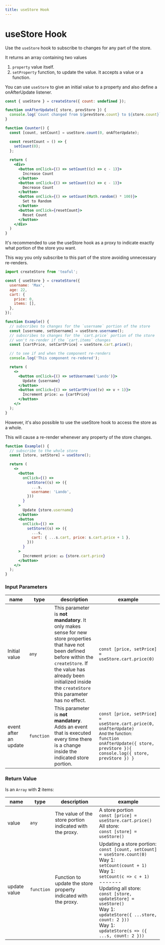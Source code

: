 ```yaml
---
title: useStore Hook
---
```



# useStore Hook

Use the `useStore` hook to subscribe to changes for any part of the store.

It returns an array containing two values
 1. `property` value itself.
 2. `setProperty` function, to update the value. It accepts a value or a function.

You can use `useStore` to give an initial value to a property and also define a onAfterUpdate listener.

```jsx
const { useStore } = createStore({ count: undefined });

function onAfterUpdate({ store, prevStore }) {
  console.log(`Count changed from ${prevStore.count} to ${store.count}`);
}

function Counter() {
  const [count, setCount] = useStore.count(0, onAfterUpdate);

  const resetCount = () => {
    setCount(0);
  };
  
  return (
    <div>
      <button onClick={() => setCount((c) => c - 1)}>
        Increase Count
      </button>
      <button onClick={() => setCount((c) => c - 1)}>
        Decrease Count
      </button>
      <button onClick={() => setCount(Math.random() * 100)}>
        Set to Random
      </button>
      <button onClick={resetCount}>
        Reset Count
      </button>
    </div>
  )
}
```

It's recommended to use the useStore hook as a proxy to indicate exactly what portion of the store you want.

This way you only subscribe to this part of the store avoiding unnecessary re-renders.

```jsx
import createStore from 'teaful';

const { useStore } = createStore({
  username: 'Max',
  age: 22,
  cart: {
    price: 0,
    items: [],
  },
});

function Example() {
  // subscribes to changes for the `username` portion of the store
  const [username, setUsername] = useStore.username();
  // subscribes to changes for the `cart.price` portion of the store
  // won't re-render if the `cart.items` changes
  const [cartPrice, setCartPrice] = useStore.cart.price();

  // to see if and when the component re-renders
  console.log('This component re-redered');

  return (
    <>
      <button onClick={() => setUsername('Lando')}>
        Update {username}
      </button>
      <button onClick={() => setCartPrice((v) => v + 1)}>
        Increment price: 💵 {cartPrice}
      </button>
    </>
  );
}
```


However, it's also possible to use the useStore hook to access the store as a whole.


<Callout type="warning" emoji="⚠️">
  This will cause a re-render whenever any property of the store changes.
</Callout>

```jsx
function Example() {
  // subscribe to the whole store
  const [store, setStore] = useStore();

  return (
    <>
      <button
        onClick={() =>
          setStore((s) => ({
            ...s,
            username: 'Lando',
          }))
        }
      >
        Update {store.username}
      </button>
      <button
        onClick={() =>
          setStore((s) => ({
            ...s,
            cart: { ...s.cart, price: s.cart.price + 1 },
          }))
        }
      >
        Increment price: 💵 {store.cart.price}
      </button>
    </>
  );
}
```

### Input Parameters

| name                  | type       | description                                                                                                                                                                                                                                    | example                                                                                                                                                                                                     |
| --------------------- | ---------- | ---------------------------------------------------------------------------------------------------------------------------------------------------------------------------------------------------------------------------------------------- | ----------------------------------------------------------------------------------------------------------------------------------------------------------------------------------------------------------- |
| Initial value         | `any`      | This parameter is **not mandatory**. It only makes sense for new store properties that have not been defined before within the `createStore`. If the value has already been initialized inside the `createStore` this parameter has no effect. | `const [price, setPrice] = useStore.cart.price(0)`                                                                                                                                                         |
| event after an update | `function` | This parameter is **not mandatory**. Adds an event that is executed every time there is a change inside the indicated store portion.                                                                                                           | `const [price, setPrice] = useStore.cart.price(0, onAfterUpdate)`<div><small>And the function:</small></div><div>`function onAfterUpdate({ store, prevStore }){ console.log({ store, prevStore }) }`</div> |

### Return Value

Is an `Array` with **2** items:

| name         | type       | description                                                                             | example                                                                                                                                                                                                                                                                                                                                                                 |
| ------------ | ---------- | --------------------------------------------------------------------------------------- | ----------------------------------------------------------------------------------------------------------------------------------------------------------------------------------------------------------------------------------------------------------------------------------------------------------------------------------------------------------------------- |
| value        | `any`      | The value of the store portion indicated with the proxy.                                | A store portion <div>`const [price] = useStore.cart.price()`</div>All store: <div> `const [store] = useStore()`</div>                                                                                                                                                                                                                                                   |
| update value | `function` | Function to update the store property indicated with the proxy.                         | Updating a store portion:<div>`const [count, setCount] = useStore.count(0)`</div>Way 1:<div>`setCount(count + 1)`</div>Way 1:<div>`setCount(c => c + 1)`</div><div>-------</div>Updating all store:<div>`const [store, updateStore] = useStore()`</div>Way 1:<div>`updateStore({ ...store, count: 2 }))`</div>Way 1:<div>`updateStore(s => ({ ...s, count: 2 }))`</div> |

<FeedbackRating />
